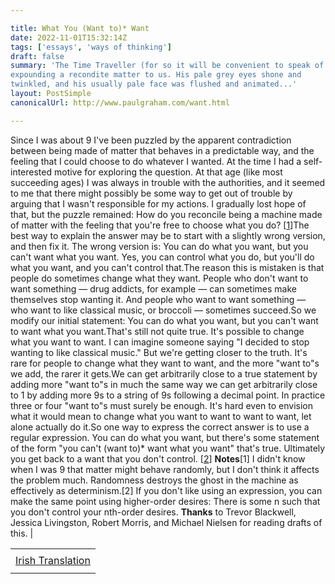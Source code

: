 ```yaml
---

title: What You (Want to)* Want
date: 2022-11-01T15:32:14Z
tags: ['essays', 'ways of thinking']
draft: false
summary: 'The Time Traveller (for so it will be convenient to speak of him) was
expounding a recondite matter to us. His pale grey eyes shone and
twinkled, and his usually pale face was flushed and animated...'
layout: PostSimple
canonicalUrl: http://www.paulgraham.com/want.html

---
```


Since I was about 9 I've been puzzled by the apparent contradiction
between being made of matter that behaves in a predictable way, and
the feeling that I could choose to do whatever I wanted. At the
time I had a self-interested motive for exploring the question. At
that age (like most succeeding ages) I was always in trouble with
the authorities, and it seemed to me that there might possibly be
some way to get out of trouble by arguing that I wasn't responsible
for my actions. I gradually lost hope of that, but the puzzle
remained: How do you reconcile being a machine made of matter with
the feeling that you're free to choose what you do?
[[1](#f1n)]The best way to explain the answer may be to start with a slightly
wrong version, and then fix it. The wrong version is: You can do
what you want, but you can't want what you want. Yes, you can control
what you do, but you'll do what you want, and you can't control
that.The reason this is mistaken is that people do sometimes change what
they want. People who don't want to want something — drug addicts,
for example — can sometimes make themselves stop wanting it. And
people who want to want something — who want to like classical
music, or broccoli — sometimes succeed.So we modify our initial statement: You can do what you want, but
you can't want to want what you want.That's still not quite true. It's possible to change what you want
to want. I can imagine someone saying "I decided to stop wanting
to like classical music." But we're getting closer to the truth.
It's rare for people to change what they want to want, and the more
"want to"s we add, the rarer it gets.We can get arbitrarily close to a true statement by adding more "want
to"s in much the same way we can get arbitrarily close to 1 by adding
more 9s to a string of 9s following a decimal point. In practice
three or four "want to"s must surely be enough. It's hard even to
envision what it would mean to change what you want to want to want
to want, let alone actually do it.So one way to express the correct answer is to use a regular
expression. You can do what you want, but there's some statement
of the form "you can't (want to)\* want what you want" that's true.
Ultimately you get back to a want that you don't control.
[[2](#f2n)]
**Notes**[1]
I didn't know when I was 9 that matter might behave randomly,
but I don't think it affects the problem much. Randomness destroys
the ghost in the machine as effectively as determinism.[2]
If you don't like using an expression, you can make the same
point using higher-order desires: There is some n such that you
don't control your nth-order desires.
**Thanks** to Trevor Blackwell,
Jessica Livingston, Robert Morris, and
Michael Nielsen for reading drafts of this. |

|                                                                                                                   |
| ----------------------------------------------------------------------------------------------------------------- |
|                                                                                                                   |
| [Irish Translation](https://oisinthomasmorrin.com/2022/11/28/na-rudai-ata-fonn-ort-fonn-a-bheith-ort-a-dheanamh/) |
|                                                                                                                   |
